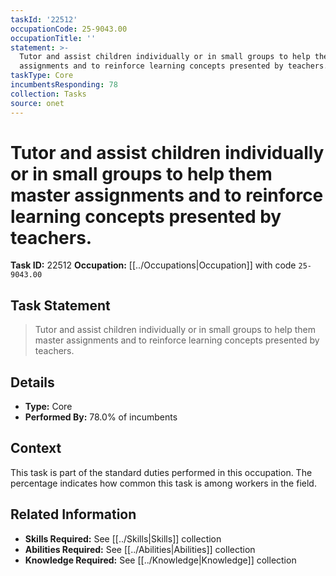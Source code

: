 ```yaml
---
taskId: '22512'
occupationCode: 25-9043.00
occupationTitle: ''
statement: >-
  Tutor and assist children individually or in small groups to help them master
  assignments and to reinforce learning concepts presented by teachers.
taskType: Core
incumbentsResponding: 78
collection: Tasks
source: onet
---
```

# Tutor and assist children individually or in small groups to help them master assignments and to reinforce learning concepts presented by teachers.

**Task ID:** 22512
**Occupation:** [[../Occupations|Occupation]] with code `25-9043.00`

## Task Statement

> Tutor and assist children individually or in small groups to help them master assignments and to reinforce learning concepts presented by teachers.

## Details

- **Type:** Core
- **Performed By:** 78.0% of incumbents

## Context

This task is part of the standard duties performed in this occupation. The percentage indicates how common this task is among workers in the field.

## Related Information

- **Skills Required:** See [[../Skills|Skills]] collection
- **Abilities Required:** See [[../Abilities|Abilities]] collection
- **Knowledge Required:** See [[../Knowledge|Knowledge]] collection
